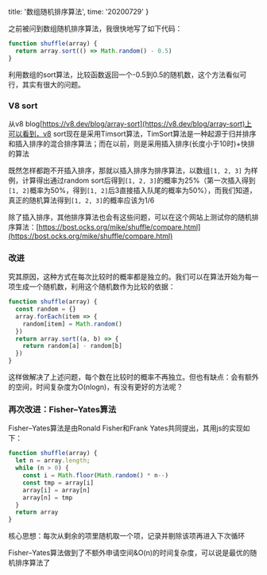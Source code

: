  title: '数组随机排序算法',
  time: '20200729'
}

之前被问到数组随机排序算法，我很快地写了如下代码：

```js
function shuffle(array) {
  return array.sort(() => Math.random() - 0.5)
}
```

利用数组的sort算法，比较函数返回一个-0.5到0.5的随机数，这个方法看似可行，其实有很大的问题。

### V8 sort

从v8 blog[https://v8.dev/blog/array-sort](https://v8.dev/blog/array-sort)上可以看到，v8 sort现在是采用Timsort算法，TimSort算法是一种起源于归并排序和插入排序的混合排序算法；而在以前，则是采用插入排序(长度小于10时)+快排的算法

既然怎样都跑不开插入排序，那就以插入排序为排序算法，以数组`[1, 2, 3]` 为样例，计算得出通过random sort后得到`[1, 2, 3]`的概率为25%（第一次插入得到`[1, 2]`概率为50%，得到`[1, 2]`后3直接插入队尾的概率为50%），而我们知道，真正的随机算法得到`[1, 2, 3]`的概率应该为1/6

除了插入排序，其他排序算法也会有这些问题，可以在这个网站上测试你的随机排序算法：[https://bost.ocks.org/mike/shuffle/compare.html](https://bost.ocks.org/mike/shuffle/compare.html)

### 改进

究其原因，这种方式在每次比较时的概率都是独立的。我们可以在算法开始为每一项生成一个随机数，利用这个随机数作为比较的依据：

```js
function shuffle(array) {
  const random = {}
  array.forEach(item => {
    random[item] = Math.random()
  })
  return array.sort((a, b) => {
    return random[a] - random[b]
  })
}
```

这样做解决了上述问题，每个数在比较时的概率不再独立。但也有缺点：会有额外的空间，时间复杂度为O(nlogn)，有没有更好的方法呢？

### 再次改进：Fisher–Yates算法

Fisher–Yates算法是由Ronald Fisher和Frank Yates共同提出，其用js的实现如下：

```js
function shuffle(array) {
  let n = array.length;
  while (n > 0) {
    const i = Math.floor(Math.random() * n--)
    const tmp = array[i]
    array[i] = array[n]
    array[n] = tmp
  }
  return array
}
```

核心思想：每次从剩余的项里随机取一个项，记录并剔除该项再进入下次循环

Fisher–Yates算法做到了不额外申请空间&O(n)的时间复杂度，可以说是最优的随机排序算法了
